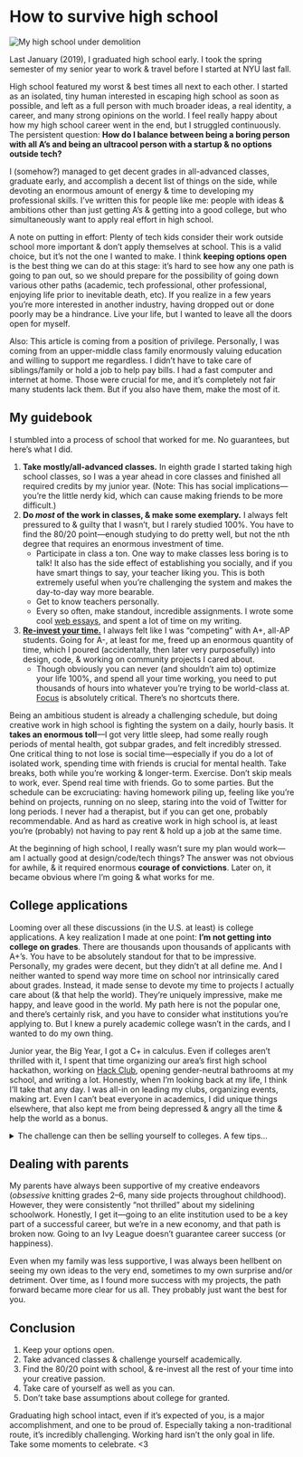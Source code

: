 # How to survive high school

![My high school under demolition](https://d2wkqk610zk1ag.cloudfront.net/items/1A1i1P3z0Y2R0P202Z19/xjegffenz0bruqgrucd6zpzrzm9w7kw2.jpeg)

Last January (2019), I graduated high school early. I took the spring semester of my senior year to work & travel before I started at NYU last fall.

High school featured my worst & best times all next to each other. I started as an isolated, tiny human interested in escaping high school as soon as possible, and left as a full person with much broader ideas, a real identity, a career, and many strong opinions on the world. I feel really happy about how my high school career went in the end, but I struggled continuously. The persistent question: **How do I balance between being a boring person with all A’s and being an ultracool person with a startup & no options outside tech?**

I (somehow?) managed to get decent grades in all-advanced classes, graduate early, and accomplish a decent list of things on the side, while devoting an enormous amount of energy & time to developing my professional skills. I’ve written this for people like me: people with ideas & ambitions other than just getting A’s & getting into a good college, but who simultaneously want to apply real effort in high school.

A note on putting in effort: Plenty of tech kids consider their work outside school more important & don’t apply themselves at school. This is a valid choice, but it’s not the one I wanted to make. I think **keeping options open** is the best thing we can do at this stage: it’s hard to see how any one path is going to pan out, so we should prepare for the possibility of going down various other paths (academic, tech professional, other professional, enjoying life prior to inevitable death, etc). If you realize in a few years you’re more interested in another industry, having dropped out or done poorly may be a hindrance. Live your life, but I wanted to leave all the doors open for myself.

Also: This article is coming from a position of privilege. Personally, I was coming from an upper-middle class family enormously valuing education and willing to support me regardless. I didn’t have to take care of siblings/family or hold a job to help pay bills. I had a fast computer and internet at home. Those were crucial for me, and it’s completely not fair many students lack them. But if you also have them, make the most of it.

## My guidebook

I stumbled into a process of school that worked for me. No guarantees, but here’s what I did.

1. **Take mostly/all-advanced classes.** In eighth grade I started taking high school classes, so I was a year ahead in core classes and finished all required credits by my junior year. (Note: This has social implications—you’re the little nerdy kid, which can cause making friends to be more difficult.)
2. **Do *most* of the work in classes, & make some exemplary.** I always felt pressured to & guilty that I wasn’t, but I rarely studied 100%. You have to find the 80/20 point—enough studying to do pretty well, but not the nth degree that requires an enormous investment of time.
    - Participate in class a ton. One way to make classes less boring is to talk! It also has the side effect of establishing you socially, and if you have smart things to say, your teacher liking you. This is both extremely useful when you’re challenging the system and makes the day-to-day way more bearable.
    - Get to know teachers personally.
    - Every so often, make standout, incredible assignments. I wrote some cool [web essays](https://github.com/eugene/hs), and spent a lot of time on my writing.
3. **[Re-invest your time.](https://signalvnoise.com/posts/1619-theres-always-time-to-launch-your-dream)** I always felt like I was “competing” with A+, all-AP students. Going for A-, at least for me, freed up an enormous quantity of time, which I poured (accidentally, then later very purposefully) into design, code, & working on community projects I cared about.
    - Though obviously you can never (and shouldn’t aim to) optimize your life 100%, and spend all your time working, you need to put thousands of hours into whatever you’re trying to be world-class at. [Focus](https://m.signalvnoise.com/how-do-you-focus/) is absolutely critical. There’s no shortcuts there.

Being an ambitious student is already a challenging schedule, but doing creative work in high school is fighting the system on a daily, hourly basis. It **takes an enormous toll**—I got very little sleep, had some really rough periods of mental health, got subpar grades, and felt incredibly stressed. One critical thing to not lose is social time—especially if you do a lot of isolated work, spending time with friends is crucial for mental health. Take breaks, both while you’re working & longer-term. Exercise. Don’t skip meals to work, ever. Spend real time with friends. Go to some parties. But the schedule can be excruciating: having homework piling up, feeling like you’re behind on projects, running on no sleep, staring into the void of Twitter for long periods. I never had a therapist, but if you can get one, probably recommendable. And as hard as creative work in high school is, at least you’re (probably) not having to pay rent & hold up a job at the same time.

At the beginning of high school, I really wasn’t sure my plan would work—am I actually good at design/code/tech things? The answer was not obvious for awhile, & it required enormous **courage of convictions**. Later on, it became obvious where I’m going & what works for me.

## College applications

Looming over all these discussions (in the U.S. at least) is college applications. A key realization I made at one point: **I’m not getting into college on grades**. There are thousands upon thousands of applicants with A+’s. You have to be absolutely standout for that to be impressive. Personally, my grades were decent, but they didn’t at all define me. And I neither wanted to spend way more time on school nor intrinsically cared about grades. Instead, it made sense to devote my time to projects I actually care about (& that help the world). They’re uniquely impressive, make me happy, and leave good in the world. My path here is not the popular one, and there’s certainly risk, and you have to consider what institutions you’re applying to. But I knew a purely academic college wasn’t in the cards, and I wanted to do my own thing.

Junior year, the Big Year, I got a C+ in calculus. Even if colleges aren’t thrilled with it, I spent that time organizing our area’s first high school hackathon, working on [Hack Club](https://hackclub.com/), opening gender-neutral bathrooms at my school, and writing a lot. Honestly, when I’m looking back at my life, I think I’ll take that any day. I was all-in on leading my clubs, organizing events, making art. Even I can’t beat everyone in academics, I did unique things elsewhere, that also kept me from being depressed & angry all the time & help the world as a bonus.

<details>

<summary>The challenge can then be selling yourself to colleges. A few tips…</summary>

- Explore all non-traditional avenues. How can you present yourself incredibly compellingly? Can you make a little movie about yourself? A website? (You might be [shocked](https://nyu.eugene.me) which I picked.)
- You need great letters of recommendation. This is where having gotten to know some teachers & doing standout work helps. Foster relationships especially with the teachers who can write for you, so they really know you.
- Spend a lot of time writing the best essays you can. (Mine are linked on my application site.)
- If you can visit some campuses, go for it, and schedule meetings with professors or admissions people from the departments you’re interested in. If you find students in those programs on Twitter, they might be down to meet up & take you on a tour of the places students actually go (the official tours usually don’t take you to the dorms, dining halls, lounges you’ll actually be living in every day).
- Apply early. If you get in, it saves so much stress, fees, & wasted work on other applications.

</details>

## Dealing with parents

My parents have always been supportive of my creative endeavors (_obsessive_ knitting grades 2–6, many side projects throughout childhood). However, they were consistently “not thrilled” about my sidelining schoolwork. Honestly, I get it—going to an elite institution used to be a key part of a successful career, but we’re in a new economy, and that path is broken now. Going to an Ivy League doesn’t guarantee career success (or happiness).

Even when my family was less supportive, I was always been hellbent on seeing my own ideas to the very end, sometimes to my own surprise and/or detriment. Over time, as I found more success with my projects, the path forward became more clear for us all. They probably just want the best for you.

## Conclusion

1. Keep your options open.
2. Take advanced classes & challenge yourself academically.
3. Find the 80/20 point with school, & re-invest all the rest of your time into your creative passion.
4. Take care of yourself as well as you can.
5. Don’t take base assumptions about college for granted.

Graduating high school intact, even if it’s expected of you, is a major accomplishment, and one to be proud of. Especially taking a non-traditional route, it’s incredibly challenging. Working hard isn’t the only goal in life. Take some moments to celebrate. <3
